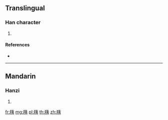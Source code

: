 {{character info/new}}
==Translingual==

===Han character===
{{Han char|rn=123|rad=羊|as=06|sn=12|four=85532|canj=TQKN}}

# {{defn|Han|sort=羊06}}

====References====
* {{Han ref|kx=0952.110|dkj=28481|dj=1396.020|hdz=53131.150|uh=7FA0|ud=32672|bh=DB42|bd=56130}}

----

==Mandarin==

===Hanzi===
{{cmn-hanzi|pin=[[xiàn]] ([[xian4]]), [[yán]] ([[yan2]]), [[yí]] ([[yi2]])|wg=hsien<sup>4</sup>, yen<sup>2</sup>, i<sup>2</sup>}}

# {{defn|lang=cmn|sort=羊06}}

[[fr:羠]]
[[mg:羠]]
[[pl:羠]]
[[th:羠]]
[[zh:羠]]